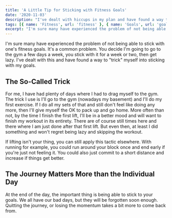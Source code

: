 ```yaml
---
title: 'A Little Tip for Sticking with Fitness Goals'
date: '2020-11-03'
description: "I've dealt with hiccups in my plan and have found a way to 'trick' myself into sticking with my goals."
tags: [{ name: 'Fitness', url: 'fitness' }, { name: 'Goals', url: 'goals' }]
excerpt: "I'm sure many have experienced the problem of not being able to stick with one's fitness goals. It's a common problem. You decide I'm going to go to the gym a few days a week, you stick with it for a week or two, then get lazy. I've dealt with this and have found a way to 'trick' myself into sticking with my goals."
---
```


I'm sure many have experienced the problem of not being able to stick with one's fitness goals. It's a common problem. You decide I'm going to go to the gym a few days a week, you stick with it for a week or two, then get lazy. I've dealt with this and have found a way to "trick" myself into sticking with my goals.

## The So-Called Trick

For me, I have had plenty of days where I had to drag myself to the gym. The trick I use is I'll go to the gym (nowadays my basement) and I'll do my first exercise. If I do all my sets of that and still don't feel like doing any more, then I'll give myself the OK to pack up and go home. More often than not, by the time I finish the first lift, I'll be in a better mood and will want to finish my workout in its entirety. There are of course still times here and there where I am just done after that first lift. But even then, at least I did something and won't regret being lazy and skipping the workout.

If lifting isn't your thing, you can still apply this tactic elsewhere. With running for example, you could run around your block once and end early if you're just not feeling it. You could also just commit to a short distance and increase if things get better.

## The Journey Matters More than the Individual Day

At the end of the day, the important thing is being able to stick to your goals. We all have our bad days, but they will be forgotten soon enough. Quitting the journey, or losing the momentum takes a bit more to come back from.
